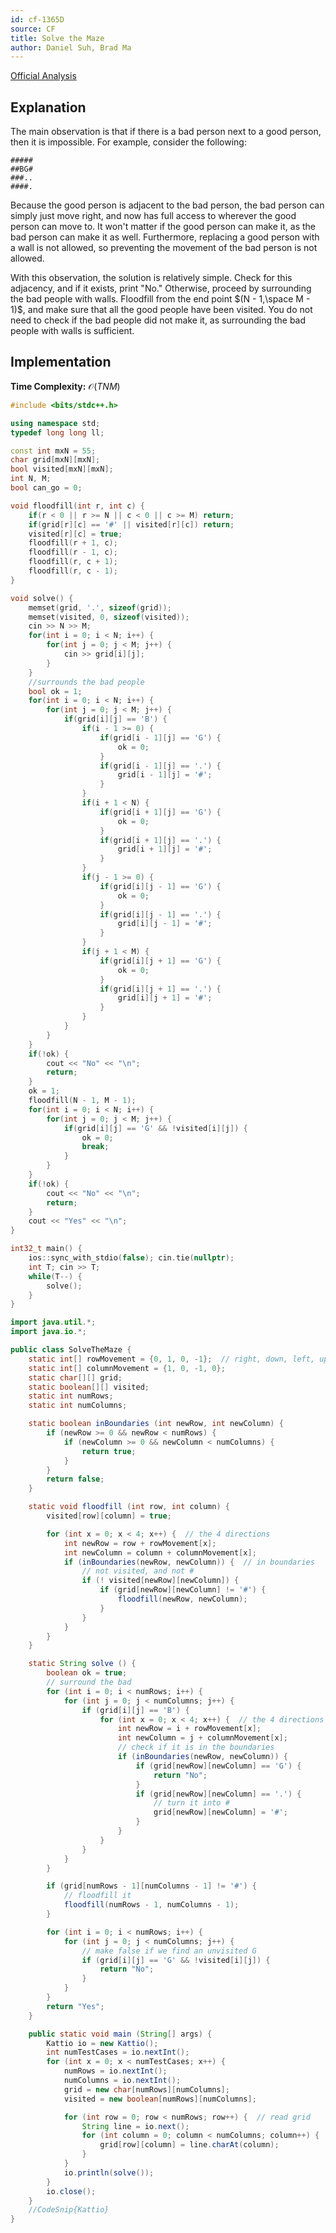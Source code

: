 ```yaml
---
id: cf-1365D
source: CF
title: Solve the Maze
author: Daniel Suh, Brad Ma
---
```


[Official Analysis](https://codeforces.com/blog/entry/78504)

## Explanation

The main observation is that if there is a bad person next to a good person, then it is impossible. For example, consider the following:

```
#####
##BG#
###..
####.
```

Because the good person is adjacent to the bad person, the bad person can simply just move right, and now has full access to wherever the good person can move to. It won't matter if the good person can make it, as the bad person can make it as well. Furthermore, replacing a good person with a wall is not allowed, so preventing the movement of the bad person is not allowed. 

With this observation, the solution is relatively simple. Check for this adjacency, and if it exists, print "No." Otherwise, proceed by surrounding the bad people with walls. Floodfill from the end point $(N - 1,\space M - 1)$, and make sure that all the good people have been visited. You do not need to check if the bad people did not make it, as surrounding the bad people with walls is sufficient. 

## Implementation

**Time Complexity:** $\mathcal{O}(TNM)$


<LanguageSection>

<CPPSection>

```cpp
#include <bits/stdc++.h>

using namespace std;
typedef long long ll;

const int mxN = 55;
char grid[mxN][mxN];
bool visited[mxN][mxN];
int N, M;
bool can_go = 0;

void floodfill(int r, int c) {
    if(r < 0 || r >= N || c < 0 || c >= M) return;
    if(grid[r][c] == '#' || visited[r][c]) return;
    visited[r][c] = true;
    floodfill(r + 1, c);
    floodfill(r - 1, c);
    floodfill(r, c + 1);
    floodfill(r, c - 1);
}

void solve() {
    memset(grid, '.', sizeof(grid));
    memset(visited, 0, sizeof(visited));
    cin >> N >> M;
    for(int i = 0; i < N; i++) {
        for(int j = 0; j < M; j++) {
            cin >> grid[i][j];
        }
    }
    //surrounds the bad people
    bool ok = 1;
    for(int i = 0; i < N; i++) {
        for(int j = 0; j < M; j++) {
            if(grid[i][j] == 'B') {
                if(i - 1 >= 0) {
                    if(grid[i - 1][j] == 'G') {
                        ok = 0;
                    }
                    if(grid[i - 1][j] == '.') {
                        grid[i - 1][j] = '#';
                    }
                }
                if(i + 1 < N) {
                    if(grid[i + 1][j] == 'G') {
                        ok = 0;
                    }
                    if(grid[i + 1][j] == '.') {
                        grid[i + 1][j] = '#';
                    }
                }
                if(j - 1 >= 0) {
                    if(grid[i][j - 1] == 'G') {
                        ok = 0;
                    }
                    if(grid[i][j - 1] == '.') {
                        grid[i][j - 1] = '#';
                    }
                }
                if(j + 1 < M) {
                    if(grid[i][j + 1] == 'G') {
                        ok = 0;
                    }
                    if(grid[i][j + 1] == '.') {
                        grid[i][j + 1] = '#';
                    }
                }
            }
        }
    }
    if(!ok) {
        cout << "No" << "\n";
        return;
    }
    ok = 1;
    floodfill(N - 1, M - 1);
    for(int i = 0; i < N; i++) {
        for(int j = 0; j < M; j++) {
            if(grid[i][j] == 'G' && !visited[i][j]) {
                ok = 0;
                break;
            }
        }
    }
    if(!ok) {
        cout << "No" << "\n";
        return;
    }
    cout << "Yes" << "\n";
}

int32_t main() {
	ios::sync_with_stdio(false); cin.tie(nullptr);
    int T; cin >> T;
    while(T--) {
        solve();
    }
}

```

</CPPSection>
	
<JavaSection>
	
```java	
import java.util.*;
import java.io.*;

public class SolveTheMaze {
	static int[] rowMovement = {0, 1, 0, -1};  // right, down, left, up
	static int[] columnMovement = {1, 0, -1, 0};
	static char[][] grid;
	static boolean[][] visited;
	static int numRows;
	static int numColumns;

	static boolean inBoundaries (int newRow, int newColumn) {
		if (newRow >= 0 && newRow < numRows) {
			if (newColumn >= 0 && newColumn < numColumns) {
				return true;
			}
		}
		return false;
	}

	static void floodfill (int row, int column) {
		visited[row][column] = true;

		for (int x = 0; x < 4; x++) {  // the 4 directions
			int newRow = row + rowMovement[x];
			int newColumn = column + columnMovement[x];
			if (inBoundaries(newRow, newColumn)) {  // in boundaries
				// not visited, and not #
				if (! visited[newRow][newColumn]) {
					if (grid[newRow][newColumn] != '#') {
						floodfill(newRow, newColumn);
					}
				}
			}
		}
	}

	static String solve () {
		boolean ok = true;
		// surround the bad
		for (int i = 0; i < numRows; i++) {
			for (int j = 0; j < numColumns; j++) {
				if (grid[i][j] == 'B') {
					for (int x = 0; x < 4; x++) {  // the 4 directions
						int newRow = i + rowMovement[x];
						int newColumn = j + columnMovement[x];
						// check if it is in the boundaries
						if (inBoundaries(newRow, newColumn)) {
							if (grid[newRow][newColumn] == 'G') {
								return "No";
							}
							if (grid[newRow][newColumn] == '.') {
								// turn it into #
								grid[newRow][newColumn] = '#';
							}
						}
					}
				}
			}
		}

		if (grid[numRows - 1][numColumns - 1] != '#') {
			// floodfill it
			floodfill(numRows - 1, numColumns - 1);
		}

		for (int i = 0; i < numRows; i++) {
			for (int j = 0; j < numColumns; j++) {
				// make false if we find an unvisited G
				if (grid[i][j] == 'G' && !visited[i][j]) {
					return "No";
				}
			}
		}
		return "Yes";
	}

	public static void main (String[] args) {
		Kattio io = new Kattio();
		int numTestCases = io.nextInt();
		for (int x = 0; x < numTestCases; x++) {
			numRows = io.nextInt();
			numColumns = io.nextInt();
			grid = new char[numRows][numColumns];
			visited = new boolean[numRows][numColumns];

			for (int row = 0; row < numRows; row++) {  // read grid
				String line = io.next();
				for (int column = 0; column < numColumns; column++) {
					grid[row][column] = line.charAt(column);
				}
			}
			io.println(solve());
		}
		io.close();
	}
	//CodeSnip{Kattio}
}
```
	
</JavaSection>

</LanguageSection>

